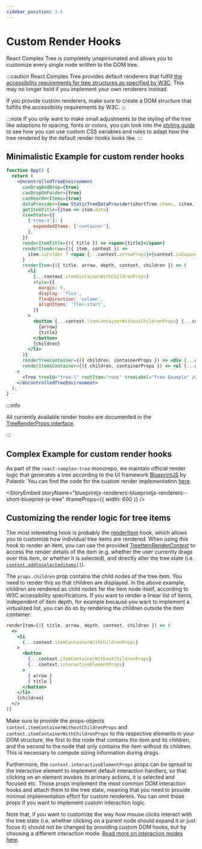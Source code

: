 ```yaml
---
sidebar_position: 3.5
---
```



# Custom Render Hooks

React Complex Tree is completely unopinionated and allows you to customize every single node written to the DOM
tree.

:::caution
React Complex Tree provides default renderers that fulfill
[the accessibility requirements for tree structures as specified by W3C](https://www.w3.org/TR/wai-aria-practices-1.1/examples/treeview/treeview-2/treeview-2a.html).
This may no longer hold if you implement your own renderers instead.

If you provide custom renderers, make sure to create a DOM structure that fulfills the
accessibility requirements by W3C.
:::

:::note
If you only want to make small adjustments to the styling of the tree like adaptions to spacing, fonts or colors,
you can look into the [styling guide](styling) to see how you can use custom CSS variables and rules to adapt how
the tree rendered by the default render hooks looks like.
:::

## Minimalistic Example for custom render hooks

```jsx live
function App() {
  return (
    <UncontrolledTreeEnvironment
      canDragAndDrop={true}
      canDropOnFolder={true}
      canReorderItems={true}
      dataProvider={new StaticTreeDataProvider(shortTree.items, (item, data) => ({ ...item, data }))}
      getItemTitle={item => item.data}
      viewState={{
        ['tree-1']: {
          expandedItems: ['container'],
        },
      }}
      renderItemTitle={({ title }) => <span>{title}</span>}
      renderItemArrow={({ item, context }) =>
        item.isFolder ? <span {...context.arrowProps}>{context.isExpanded ? 'v ' : '> '}</span> : null
      }
      renderItem={({ title, arrow, depth, context, children }) => (
        <li
          {...context.itemContainerWithChildrenProps}
          style={{
            margin: 0,
            display: 'flex',
            flexDirection: 'column',
            alignItems: 'flex-start',
          }}
        >
          <button {...context.itemContainerWithoutChildrenProps} {...context.interactiveElementProps}>
            {arrow}
            {title}
          </button>
          {children}
        </li>
      )}
      renderTreeContainer={({ children, containerProps }) => <div {...containerProps}>{children}</div>}
      renderItemsContainer={({ children, containerProps }) => <ul {...containerProps}>{children}</ul>}
    >
      <Tree treeId="tree-1" rootItem="root" treeLabel="Tree Example" />
    </UncontrolledTreeEnvironment>
  );
}
```

:::info

All currently available render hooks are documented in the
[TreeRenderProps interface](/docs/api/interfaces/TreeRenderProps).

:::

## Complex Example for custom render hooks

As part of the `react-complex-tree` monorepo, we maintain official render logic that generates a tree according
to the UI framework [BlueprintJS](https://blueprintjs.com/docs/#core/components/tree) by Palantir.
You can find the code for the custom render implementation
[here](https://github.com/lukasbach/react-complex-tree/blob/main/packages/blueprintjs-renderers/src/renderers.tsx).

<StoryEmbed
  storyName="blueprintjs-renderers-blueprintjs-renderers--short-blueprint-js-tree"
  iframeProps={{ width: 600 }}
/>

## Customizing the render logic for tree items

The most interesting hook is probably the [renderItem](/docs/api/interfaces/TreeRenderProps#renderitem) hook,
which allows you to customize how individual tree items are rendered.
When using this hook to render an item, you can use the provided
[TreeItemRenderContext](/docs/api/interfaces/TreeItemRenderContext) to access the render details of the item
(e.g. whether the user currently drags over this item, or whether it is selected), and directly alter the
tree state (i.e. [`context.addtoselecteditems()`](/docs/api/interfaces/TreeItemRenderContext#addtoselecteditems)).

The `props.children` prop contains the child nodes of the tree item. You need to render this so that children
are displayed. In the above example, children are rendered as child nodes for the item node itself, according
to W3C accessibility specifications. If you want to render a linear list of items, independent of item depth,
for example because you want to implement a virtualized list, you can do so by rendering the children outside the
item container:

```jsx
renderItem={({ title, arrow, depth, context, children }) => (
  <>
    <li
      {...context.itemContainerWithChildrenProps}
    >
      <button
        {...context.itemContainerWithoutChildrenProps}
        {...context.interactiveElementProps}
      >
        { arrow }
        { title }
      </button>
    </li>
    {children}
  </>
)}
```

Make sure to provide the props-objects `context.itemContainerWithoutChildrenProps` and
`context.itemContainerWithChildrenProps` to the respective elements in your DOM structure, the first to the node
that contains the item and its children, and the second to the node that only contains the item without
its children. This is necessary to compute sizing information during drags.

Furthermore, the `context.interactiveElementProps` props can be spread to the interactive element to
implement default interaction handlers, so that clicking on an element invokes its primary actions,
it is selected and focused etc. Those props implement the most common DOM interaction hooks and attach them
to the tree state, meaning that you need to provide minimal implementation effort for custom renderers. You
can omit those props if you want to implement custom interaction logic.

Note that, if you want to customize the way how mouse clicks interact with the tree state (i.e. whether
clicking on a parent node should expand it or just focus it) should not be changed by providing custom
DOM hooks, but by choosing a different interaction mode.
[Read more on interaction modes here](/docs/guides/interaction-modes).
